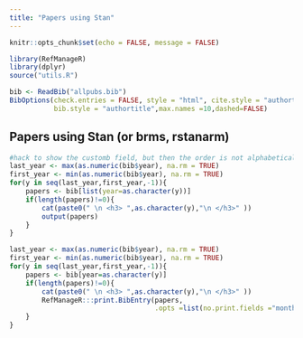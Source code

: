 ```yaml
---
title: "Papers using Stan"
---
```


```r
knitr::opts_chunk$set(echo = FALSE, message = FALSE)
```

```r
library(RefManageR)
library(dplyr)
source("utils.R")
```
```r
bib <- ReadBib("allpubs.bib")
BibOptions(check.entries = FALSE, style = "html", cite.style = "authortitle",
           bib.style = "authortitle",max.names =10,dashed=FALSE)
```

## Papers using Stan (or brms, rstanarm)

```r
#hack to show the customb field, but then the order is not alphabetical
last_year <- max(as.numeric(bib$year), na.rm = TRUE)
first_year <- min(as.numeric(bib$year), na.rm = TRUE)  
for(y in seq(last_year,first_year,-1)){
    papers <- bib[list(year=as.character(y))]
    if(length(papers)!=0){    
        cat(paste0(" \n <h3> ",as.character(y),"\n </h3>" ))
        output(papers)
    }
}    
```

```r
last_year <- max(as.numeric(bib$year), na.rm = TRUE)
first_year <- min(as.numeric(bib$year), na.rm = TRUE)  
for(y in seq(last_year,first_year,-1)){
    papers <- bib[year=as.character(y)]
    if(length(papers)!=0){    
        cat(paste0(" \n <h3> ",as.character(y),"\n </h3>" ))
        RefManageR:::print.BibEntry(papers,
                                    .opts =list(no.print.fields ="month"))
    } 
}    
```